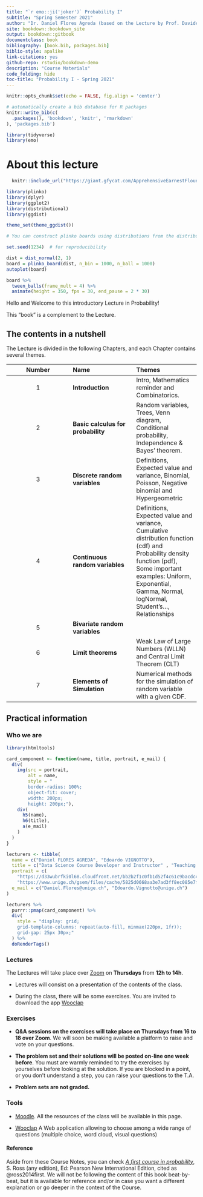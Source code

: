 ```yaml
--- 
title: "`r emo::ji('joker')` Probability I"
subtitle: "Spring Semester 2021"
author: "Dr. Daniel Flores Agreda (based on the Lecture by Prof. Davide La Vecchia)"
site: bookdown::bookdown_site
output: bookdown::gitbook
documentclass: book
bibliography: [book.bib, packages.bib]
biblio-style: apalike
link-citations: yes
github-repo: rstudio/bookdown-demo
description: "Course Materials"
code_folding: hide 
toc-title: "Probability I - Spring 2021"
---
```

```r
knitr::opts_chunk$set(echo = FALSE, fig.align = 'center')
```

```r
# automatically create a bib database for R packages
knitr::write_bib(c(
  .packages(), 'bookdown', 'knitr', 'rmarkdown'
), 'packages.bib')
```


```r
library(tidyverse)
library(emo)
```


# About this lecture {-}


```r
  knitr::include_url("https://giant.gfycat.com/ApprehensiveEarnestFlounder.mp4")
```

```r
library(plinko)
library(dplyr)
library(ggplot2)
library(distributional)
library(ggdist)

theme_set(theme_ggdist())

# You can construct plinko boards using distributions from the distributional package:

set.seed(1234)  # for reproducibility

dist = dist_normal(2, 1)
board = plinko_board(dist, n_bin = 1000, n_ball = 1000)
autoplot(board)

board %>%
  tween_balls(frame_mult = 4) %>%
  animate(height = 350, fps = 30, end_pause = 2 * 30)
```


Hello and Welcome to this introductory Lecture in Probability! 

This "book" is a complement to the Lecture. 

## The contents in a nutshell {-}

The Lecture is divided in the following Chapters, and each Chapter contains several themes.

| Number| Name  | Themes | 
|:------:|:-------|:-------|
| 1 |**Introduction** | Intro, Mathematics reminder and Combinatorics. |
| 2 |**Basic calculus for probability** | Random variables, Trees, Venn diagram, Conditional probability, Independence & Bayes' theorem. | 
| 3 | **Discrete random variables**| Definitions, Expected value and variance,  Binomial, Poisson, Negative binomial and Hypergeometric |
| 4 | **Continuous random variables** | Definitions, Expected value and variance, Cumulative distribution function (cdf) and Probability density function (pdf), Some important examples: Uniform, Exponential, Gamma, Normal, logNormal, Student's..., Relationships | 
| 5 | **Bivariate random variables** | | 
| 6 | **Limit theorems** | Weak Law of Large Numbers (WLLN) and Central Limit Theorem (CLT) |
| 7 | **Elements of Simulation** | Numerical methods for the simulation of random variable with a given CDF. | 

## Practical information {-}

### Who we are {-}

```r
library(htmltools)

card_component <- function(name, title, portrait, e_mail) {
  div(
    img(src = portrait,
        alt = name, 
        style = "
        border-radius: 100%;
        object-fit: cover;
        width: 200px;
        height: 200px;"), 
    div(
      h5(name),
      h6(title), 
      a(e_mail)
    )
  )
}
```


```r
lecturers <- tibble(
  name = c("Daniel FLORES AGREDA", "Edoardo VIGNOTTO"),
  title = c("Data Science Course Developer and Instructor" , "Teaching and Research Assistant"),
  portrait = c(
    "https://d33wubrfki0l68.cloudfront.net/bb2b2f1c0fb1d52f4c61c9bacdc49dcbfc4c756c/58288/daniel.3c796e13.jpg",
    "https://www.unige.ch/gsem/files/cache/5825d0668aa3e7ad3ff8ec085e7f3498_f3901.jpg"), 
  e_mail = c("Daniel.Flores@unige.ch", "Edoardo.Vignotto@unige.ch")
)
```

```r
lecturers %>%
  purrr::pmap(card_component) %>%
  div(
    style = "display: grid;
    grid-template-columns: repeat(auto-fill, minmax(220px, 1fr));
    grid-gap: 25px 30px;"
  ) %>%
  doRenderTags()
```


### Lectures {-}

The Lectures will take place over [Zoom](https://unige.zoom.us/j/7938361073) on **Thursdays** from **12h to 14h**. 

- Lectures will consist on a presentation of the contents of the class. 

- During the class, there will be some exercises. You are invited to download the app [Wooclap](https://www.wooclap.com)

### Exercises {-}

- **Q&A sessions on the exercises will take place on Thursdays from 16 to 18 over Zoom**. We will soon be making available a platform to raise and vote on your questions.

- **The problem set and their solutions will be posted on-line one week before**. You must are warmly reminded to try the exercises by yourselves before looking at the solution. If you are blocked in a point, or you don't understand a step, you can raise your questions to the T.A.

- **Problem sets are not graded.**

### Tools {-}

- [Moodle](https://moodle.unige.ch/course/view.php?id=7133). All the resources of the class will be available in this page.

- [Wooclap](https://www.wooclap.com) A Web application allowing to choose among a wide range of questions (multiple choice, word cloud, visual questions)


#### Reference {-}

Aside from these Course Notes, you can check [_A first course in probability_](https://www.pearson.com/us/higher-education/product/Ross-First-Course-in-Probability-A-9th-Edition/9780321794772.html), S. Ross (any edition), Ed: Pearson New International Edition, cited as @ross2014first.  We will not be following the content of this book beat-by-beat, but it is available for reference and/or in case you want a different explanation or go deeper in the context of the Course.
